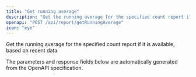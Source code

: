 ```yaml
---
title: "Get running average"
description: "Get the running average for the specified count report if it is available, based on recent data"
openapi: "POST /api/report/getRunningAverage"
icon: "eye"
---
```


Get the running average for the specified count report if it is available, based on recent data

<Note>
The parameters and response fields below are automatically generated from the OpenAPI specification.
</Note>
